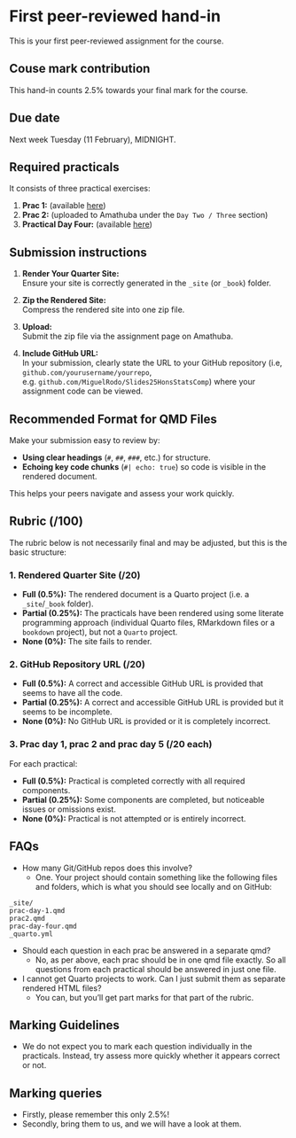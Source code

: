 # First peer-reviewed hand-in

This is your first peer-reviewed assignment for the course.

## Couse mark contribution

This hand-in counts 2.5% towards your final mark for the course.

## Due date

Next week Tuesday (11 February), MIDNIGHT.

## Required practicals

It consists of three practical exercises:

1. **Prac 1:** (available [here](https://miguelrodo.github.io/Slides25HonsStatsComp/prac1.html))  
2. **Prac 2:** (uploaded to Amathuba under the `Day Two / Three` section)  
3. **Practical Day Four:** (available [here](https://miguelrodo.github.io/Slides25HonsStatsComp/prac-day-four.html))

## Submission instructions

1. **Render Your Quarter Site:**  
   Ensure your site is correctly generated in the `_site` (or `_book`) folder.

2. **Zip the Rendered Site:**  
   Compress the rendered site into one zip file.

3. **Upload:**  
   Submit the zip file via the assignment page on Amathuba.

4. **Include GitHub URL:**  
   In your submission, clearly state the URL to your GitHub repository (i.e, `github.com/yourusername/yourrepo`, e.g. `github.com/MiguelRodo/Slides25HonsStatsComp`) where your assignment code can be viewed.

## Recommended Format for QMD Files  

Make your submission easy to review by:  

- **Using clear headings** (`#`, `##`, `###`, etc.) for structure.  
- **Echoing key code chunks** (`#| echo: true`) so code is visible in the rendered document.  

This helps your peers navigate and assess your work quickly.

## Rubric (/100)

The rubric below is not necessarily final and may be adjusted, but this is the basic structure:

### 1. Rendered Quarter Site (/20)

- **Full (0.5%):** The rendered document is a Quarto project (i.e. a `_site`/`_book` folder).
- **Partial (0.25%):** The practicals have been rendered using some literate programming approach (individual Quarto files, RMarkdown files or a `bookdown` project), but not a `Quarto` project.
- **None (0%):** The site fails to render.

### 2. GitHub Repository URL (/20)

- **Full (0.5%):** A correct and accessible GitHub URL is provided that seems to have all the code.
- **Partial (0.25%):** A correct and accessible GitHub URL is provided but it seems to be incomplete.
- **None (0%):** No GitHub URL is provided or it is completely incorrect.

### 3. Prac day 1, prac 2 and prac day 5 (/20 each)

For each practical:

- **Full (0.5%):** Practical is completed correctly with all required components.
- **Partial (0.25%):** Some components are completed, but noticeable issues or omissions exist.
- **None (0%):** Practical is not attempted or is entirely incorrect.

## FAQs

- How many Git/GitHub repos does this involve?
  - One. Your project should contain something like the following files and folders, which is what you should see locally and on GitHub:

```plaintext
_site/
prac-day-1.qmd
prac2.qmd
prac-day-four.qmd
_quarto.yml
```

- Should each question in each prac be answered in a separate qmd?
  - No, as per above, each prac should be in one qmd file exactly. So all questions from each practical should be answered in just one file.

- I cannot get Quarto projects to work. Can I just submit them as separate rendered HTML files?
  - You can, but you'll get part marks for that part of the rubric.

## Marking Guidelines

- We do not expect you to mark each question individually in the practicals. Instead, try assess more quickly whether it appears correct or not. 

## Marking queries

- Firstly, please remember this only 2.5%!
- Secondly, bring them to us, and we will have a look at them.